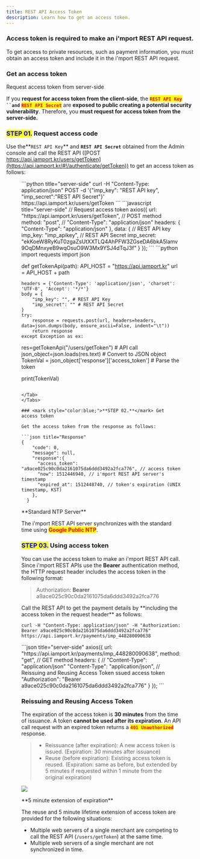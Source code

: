 ```yaml
---
title: REST API Access Token
description: Learn how to get an access token.
---
```




### Access token is required to make an i'mport REST API request.

To get access to private resources, such as payment information, you must obtain an access token and include it in the i'mport REST API request.

### Get an access token <a href="#undefined" id="undefined"></a>

<Hint style="danger">
Request access token from server-side

If you **request for access token from the client-side**, the <mark style="color:red;">**`REST API Key`**</mark>**` ``and`** <mark style="color:red;">**`REST API Secret`**</mark> are **exposed to public creating a potential security vulnerability**. Therefore, you **must request for access token from the server-side.**

</Hint>

### <mark style="color:blue;">**STEP 01.**</mark>  Request access code

Use the**`REST API Key`** and **`REST API Secret`** obtained from the Admin console and call the REST API ([POST https://api.iamport.kr/users/getToken](https://api.iamport.kr/#!/authenticate/getToken)) to get an access token as follows:

<Figure src="/gitbook-assets/en/image (99).png" caption="Admin Console > REST API Key & REST API Secret" />

<Tabs>
<Tab title="curl">
```python title="server-side"
  curl -H "Content-Type: application/json" POST -d '{"imp_key": "REST API key", "imp_secret":"REST API Secret"}' https://api.iamport.kr/users/getToken
```


</Tab>

<Tab title="Node.js">
```javascript title="server-side"
// Request access token
  axios({
    url: "https://api.iamport.kr/users/getToken",
    // POST method
    method: "post", 
    // "Content-Type": "application/json"
    headers: { "Content-Type": "application/json" }, 
    data: {
      // REST API key
      imp_key: "imp_apikey", 
      // REST API Secret
      imp_secret: "ekKoeW8RyKuT0zgaZsUtXXTLQ4AhPFW3ZGseDA6bkA5lamv9OqDMnxyeB9wqOsuO9W3Mx9YSJ4dTqJ3f" 
    }
  });
```


</Tab>

<Tab title="Python">
```python
import requests
import json

def getTokenApi(path):
    API_HOST = "https://api.iamport.kr"
    url = API_HOST + path

    headers = {'Content-Type': 'application/json', 'charset': 'UTF-8', 'Accept': '*/*'}
    body = {
        "imp_key": "", # REST API Key
        "imp_secret": "" # REST API Secret
    }
    try:
        response = requests.post(url, headers=headers, data=json.dumps(body, ensure_ascii=False, indent="\t"))
        return response
    except Exception as ex:

res=getTokenApi("/users/getToken")  # API call
json_object=json.loads(res.text)    # Convert to JSON object
TokenVal = json_object['response']['access_token'] # Parse the token

print(TokenVal)
```

</Tab>
</Tabs>

### <mark style="color:blue;">**STEP 02.**</mark> Get access token

Get the access token from the response as follows:

```json title="Response"
{
    "code": 0,
    "message": null,
    "response":{
      "access_token": "a9ace025c90c0da2161075da6ddd3492a2fca776", // access token
      "now": 1512446940, // i'mport REST API server's timestamp
      "expired_at": 1512448740, // token's expiration (UNIX timestamp, KST)
    },
  }
```


<Hint style="info">
**Standard NTP Server**

The i'mport REST API server synchronizes with the standard time using <mark style="color:red;">**Google Public NTP**</mark>.

</Hint>

### <mark style="color:blue;">**STEP 03.**</mark>  Using access token

You can use the access token to make an i'mport REST API call. Since i'mport REST APIs use the **Bearer** authentication method, the HTTP request header includes the access token in the following format:

> Authorization: **Bearer** a9ace025c90c0da2161075da6ddd3492a2fca776

<Tabs>
<Tab title="curl">
Call the REST API to get the payment details by **including the access token in the request header** as follows:

``` title="server-side"
curl -H "Content-Type: application/json" -H "Authorization: Bearer a9ace025c90c0da2161075da6ddd3492a2fca776" https://api.iamport.kr/payments/imp_448280090638
```


</Tab>

<Tab title="Node.js">
```json title="server-side"
axios({
    url: "https://api.iamport.kr/payments/imp_448280090638",
    method: "get", // GET method
    headers: {
      // "Content-Type": "application/json"
      "Content-Type": "application/json", 
      // Reissuing and Reusing Access Token
ssued access token
      "Authorization": "Bearer a9ace025c90c0da2161075da6ddd3492a2fca776" 
    }
  });
```


</Tab>
</Tabs>

### Reissuing and Reusing Access Token <a href="#access-token" id="access-token"></a>

The expiration of the access token is **30 minutes** from the time of issuance. A token **cannot be used after its expiration**. An API call request with an expired token returns a <mark style="color:red;">**`401 Unauthorized`**</mark> response.

> - Reissuance (after expiration): A new access token is issued. (Expiration: 30 minutes after issuance)
> - Reuse (before expiration): Existing access token is reused. (Expiration: same as before, but extended by 5 minutes if requested within 1 minute from the original expiration)

![](</gitbook-assets/en/access\_token\_reuse.png>)

<Hint style="info">
**5 minute extension of expiration**

The reuse and 5 minute lifetime extension of access token are provided for the following situations:

- Multiple web servers of a single merchant are competing to call the REST API (`/users/getToken`) at the same time.
- Multiple web servers of a single merchant are not synchronized in time.

</Hint>
